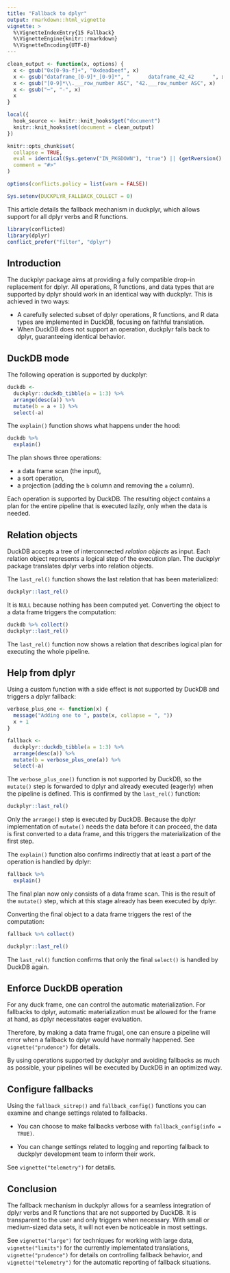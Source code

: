 ```yaml
---
title: "Fallback to dplyr"
output: rmarkdown::html_vignette
vignette: >
  %\VignetteIndexEntry{15 Fallback}
  %\VignetteEngine{knitr::rmarkdown}
  %\VignetteEncoding{UTF-8}
---
```


```r
clean_output <- function(x, options) {
  x <- gsub("0x[0-9a-f]+", "0xdeadbeef", x)
  x <- gsub("dataframe_[0-9]*_[0-9]*", "      dataframe_42_42      ", x)
  x <- gsub("[0-9]*\\.___row_number ASC", "42.___row_number ASC", x)
  x <- gsub("─", "-", x)
  x
}

local({
  hook_source <- knitr::knit_hooks$get("document")
  knitr::knit_hooks$set(document = clean_output)
})

knitr::opts_chunk$set(
  collapse = TRUE,
  eval = identical(Sys.getenv("IN_PKGDOWN"), "true") || (getRversion() >= "4.1" && rlang::is_installed(c("conflicted", "dbplyr", "nycflights13"))),
  comment = "#>"
)

options(conflicts.policy = list(warn = FALSE))

Sys.setenv(DUCKPLYR_FALLBACK_COLLECT = 0)
```

This article details the fallback mechanism in duckplyr, which allows support for all dplyr verbs and R functions.


```r
library(conflicted)
library(dplyr)
conflict_prefer("filter", "dplyr")
```


## Introduction

The duckplyr package aims at providing a fully compatible drop-in replacement for dplyr.
All operations, R functions, and data types that are supported by dplyr should work in an identical way with duckplyr.
This is achieved in two ways:

- A carefully selected subset of dplyr operations, R functions, and R data types are implemented in DuckDB, focusing on faithful translation.
- When DuckDB does not support an operation, duckplyr falls back to dplyr, guaranteeing identical behavior.

## DuckDB mode

The following operation is supported by duckplyr:

```r
duckdb <-
  duckplyr::duckdb_tibble(a = 1:3) %>%
  arrange(desc(a)) %>%
  mutate(b = a + 1) %>%
  select(-a)
```

The `explain()` function shows what happens under the hood:

```r
duckdb %>%
  explain()
```

The plan shows three operations:

- a data frame scan (the input),
- a sort operation,
- a projection (adding the `b` column and removing the `a` column).

Each operation is supported by DuckDB.
The resulting object contains a plan for the entire pipeline that is executed lazily, only when the data is needed.

## Relation objects

DuckDB accepts a tree of interconnected _relation objects_ as input.
Each relation object represents a logical step of the execution plan.
The duckplyr package translates dplyr verbs into relation objects.

The `last_rel()` function shows the last relation that has been materialized:

```r
duckplyr::last_rel()
```

It is `NULL` because nothing has been computed yet.
Converting the object to a data frame triggers the computation:

```r
duckdb %>% collect()
duckplyr::last_rel()
```

The `last_rel()` function now shows a relation that describes logical plan for executing the whole pipeline.

## Help from dplyr

Using a custom function with a side effect is not supported by DuckDB and triggers a dplyr fallback:

```r
verbose_plus_one <- function(x) {
  message("Adding one to ", paste(x, collapse = ", "))
  x + 1
}

fallback <-
  duckplyr::duckdb_tibble(a = 1:3) %>%
  arrange(desc(a)) %>%
  mutate(b = verbose_plus_one(a)) %>%
  select(-a)
```

The `verbose_plus_one()` function is not supported by DuckDB, so the `mutate()` step is forwarded to dplyr and already executed (eagerly) when the pipeline is defined.
This is confirmed by the `last_rel()` function:

```r
duckplyr::last_rel()
```

Only the `arrange()` step is executed by DuckDB.
Because the dplyr implementation of `mutate()` needs the data before it can proceed, the data is first converted to a data frame, and this triggers the materialization of the first step.

The `explain()` function also confirms indirectly that at least a part of the operation is handled by dplyr:

```r
fallback %>%
  explain()
```

The final plan now only consists of a data frame scan.
This is the result of the `mutate()` step, which at this stage already has been executed by dplyr.

Converting the final object to a data frame triggers the rest of the computation:

```r
fallback %>% collect()

duckplyr::last_rel()
```

The `last_rel()` function confirms that only the final `select()` is handled by DuckDB again.

## Enforce DuckDB operation

For any duck frame, one can control the automatic materialization.
For fallbacks to dplyr, automatic materialization must be allowed for the frame at hand, as dplyr necessitates eager evaluation.

Therefore, by making a data frame frugal, one can ensure a pipeline will error when a fallback to dplyr would have normally happened.
See `vignette("prudence")` for details.

By using operations supported by duckplyr and avoiding fallbacks as much as possible, your pipelines will be executed by DuckDB in an optimized way.

## Configure fallbacks

Using the `fallback_sitrep()` and `fallback_config()` functions you can examine and change settings related to fallbacks.

- You can choose to make fallbacks verbose with `fallback_config(info = TRUE)`.

- You can change settings related to logging and reporting fallback to duckplyr development team to inform their work.

See `vignette("telemetry")` for details.

## Conclusion

The fallback mechanism in duckplyr allows for a seamless integration of dplyr verbs and R functions that are not supported by DuckDB.
It is transparent to the user and only triggers when necessary.
With small or medium-sized data sets, it will not even be noticeable in most settings.

See `vignette("large")` for techniques for working with large data, `vignette("limits")` for the currently implementated translations, `vignette("prudence")` for details on controlling fallback behavior, and `vignette("telemetry")` for the automatic reporting of fallback situations.

